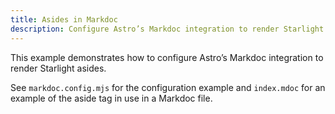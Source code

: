 ```yaml
---
title: Asides in Markdoc
description: Configure Astro’s Markdoc integration to render Starlight asides
---
```



This example demonstrates how to configure Astro’s Markdoc integration to render Starlight asides.

See `markdoc.config.mjs` for the configuration example and `index.mdoc` for an example of the aside tag in use in a Markdoc file.

<StackBlitz
	title="Starlight — Markdoc Asides"
	example="markdoc-asides"
	openFile="src/content/docs/index.mdoc,markdoc.config.mjs"
/>
